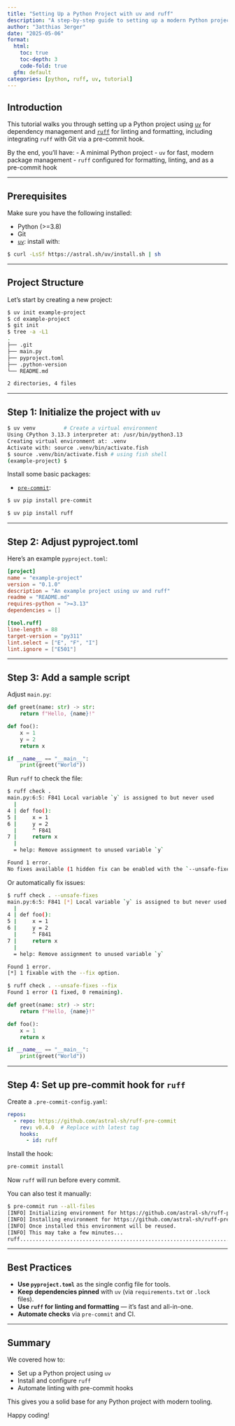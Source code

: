 ```yaml
---
title: "Setting Up a Python Project with uv and ruff"
description: "A step-by-step guide to setting up a modern Python project using uv for dependency management and ruff for linting, including pre-commit integration."
author: "3atthias 3erger"
date: "2025-05-06"
format:
  html:
    toc: true
    toc-depth: 3
    code-fold: true
  gfm: default
categories: [python, ruff, uv, tutorial]
---
```


## Introduction

This tutorial walks you through setting up a Python project using [`uv`](https://github.com/astral-sh/uv) for dependency management and [`ruff`](https://docs.astral.sh/ruff/) for linting and formatting, including integrating `ruff` with Git via a pre-commit hook.

By the end, you’ll have:
- A minimal Python project
- `uv` for fast, modern package management
- `ruff` configured for formatting, linting, and as a pre-commit hook

---

## Prerequisites

Make sure you have the following installed:

- Python (>=3.8)
- Git
- [`uv`](https://github.com/astral-sh/uv): install with:

``` .bash
$ curl -LsSf https://astral.sh/uv/install.sh | sh
```

---

## Project Structure

Let’s start by creating a new project:

``` .bash
$ uv init example-project
$ cd example-project
$ git init
$ tree -a -L1
.
├── .git
├── main.py
├── pyproject.toml
├── .python-version
└── README.md

2 directories, 4 files
```

---

## Step 1: Initialize the project with `uv`

``` .bash
$ uv venv         # Create a virtual environment
Using CPython 3.13.3 interpreter at: /usr/bin/python3.13
Creating virtual environment at: .venv
Activate with: source .venv/bin/activate.fish
$ source .venv/bin/activate.fish # using fish shell
(example-project) $
```

Install some basic packages:

- [`pre-commit`](https://pre-commit.com/#install):

``` .bash
$ uv pip install pre-commit
```

``` .bash
$ uv pip install ruff
```

---

## Step 2: Adjust pyproject.toml

Here's an example `pyproject.toml`:

```toml
[project]
name = "example-project"
version = "0.1.0"
description = "An example project using uv and ruff"
readme = "README.md"
requires-python = ">=3.13"
dependencies = []

[tool.ruff]
line-length = 88
target-version = "py311"
lint.select = ["E", "F", "I"]
lint.ignore = ["E501"]
```

---

## Step 3: Add a sample script

Adjust `main.py`:

```python
def greet(name: str) -> str:
    return f"Hello, {name}!"

def foo():
    x = 1
    y = 2
    return x

if __name__ == "__main__":
    print(greet("World"))
```

Run `ruff` to check the file:

``` .bash
$ ruff check .
main.py:6:5: F841 Local variable `y` is assigned to but never used
  |
4 | def foo():
5 |     x = 1
6 |     y = 2
  |     ^ F841
7 |     return x
  |
  = help: Remove assignment to unused variable `y`

Found 1 error.
No fixes available (1 hidden fix can be enabled with the `--unsafe-fixes` option).
```

Or automatically fix issues:

``` .bash
$ ruff check . --unsafe-fixes
main.py:6:5: F841 [*] Local variable `y` is assigned to but never used
  |
4 | def foo():
5 |     x = 1
6 |     y = 2
  |     ^ F841
7 |     return x
  |
  = help: Remove assignment to unused variable `y`

Found 1 error.
[*] 1 fixable with the --fix option.
```

``` .bash
$ ruff check . --unsafe-fixes --fix
Found 1 error (1 fixed, 0 remaining).
```

```python
def greet(name: str) -> str:
    return f"Hello, {name}!"

def foo():
    x = 1
    return x

if __name__ == "__main__":
    print(greet("World"))
```
---

## Step 4: Set up pre-commit hook for `ruff`

Create a `.pre-commit-config.yaml`:

```yaml
repos:
  - repo: https://github.com/astral-sh/ruff-pre-commit
    rev: v0.4.0  # Replace with latest tag
    hooks:
      - id: ruff
```

Install the hook:

``` .bash
pre-commit install
```

Now `ruff` will run before every commit.

You can also test it manually:

``` .bash
$ pre-commit run --all-files
[INFO] Initializing environment for https://github.com/astral-sh/ruff-pre-commit.
[INFO] Installing environment for https://github.com/astral-sh/ruff-pre-commit.
[INFO] Once installed this environment will be reused.
[INFO] This may take a few minutes...
ruff.....................................................................Passed
```

---

## Best Practices

- **Use `pyproject.toml`** as the single config file for tools.
- **Keep dependencies pinned** with `uv` (via `requirements.txt` or `.lock` files).
- **Use `ruff` for linting and formatting** — it's fast and all-in-one.
- **Automate checks** via `pre-commit` and CI.

---

## Summary

We covered how to:

- Set up a Python project using `uv`
- Install and configure `ruff`
- Automate linting with pre-commit hooks

This gives you a solid base for any Python project with modern tooling.

Happy coding! 
